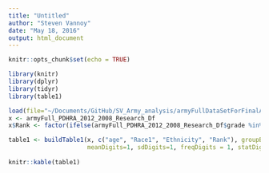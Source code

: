 ```yaml
---
title: "Untitled"
author: "Steven Vannoy"
date: "May 18, 2016"
output: html_document
---
```


```r
knitr::opts_chunk$set(echo = TRUE)
```

```r
library(knitr)
library(dplyr)
library(tidyr)
library(table1)

load(file="~/Documents/GitHub/SV_Army_analysis/armyFullDataSetForFinalAnalyses.RData")
x <- armyFull_PDHRA_2012_2008_Research_Df
x$Rank <- factor(ifelse(armyFull_PDHRA_2012_2008_Research_Df$grade %in% c("W01", "W02", "W03", "W04"), "Officer", "Enlisted"))

table1 <- buildTable1(x, c("age", "Race1", "Ethnicity", "Rank"), groupBy="site",
                      meanDigits=1, sdDigits=1, freqDigits = 1, statDigits = 1, pDigits=4)
                      
knitr::kable(table1)

```
